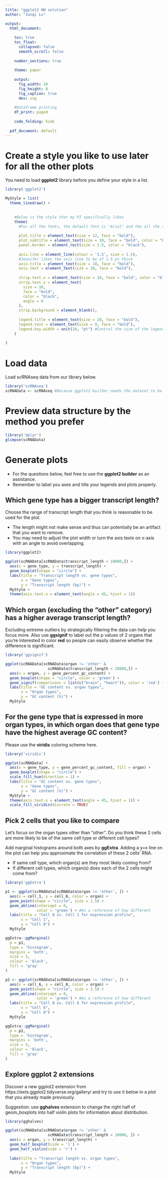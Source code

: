 ---
title: "ggplot2 HW solution"
author: "Junqi Lu"

output:
  html_document: 
    
    toc: true 
    toc_float: 
      collapsed: false 
      smooth_scroll: false 
      
    number_sections: true 
    
    theme: paper 
    
    output: 
      fig_width: 10 
      fig_height: 8 
      fig_caption: true 
      dev: svg 
    
    #Dataframe printing
    df_print: paged 
    
    code_folding: hide 
  
  pdf_document: default
---

# Create a style you like to use later for all the other plots
You need to load __ggplot2__ library before you define your style in a list. 
```{r}
library('ggplot2')

MyStyle = list(
  theme_linedraw() +
    
    
    #Below is the style that my PI specifically likes
    theme(
      #For all the fonts, the default font is "Arial" and the all the sizes are in the units of pt
      
      plot.title = element_text(size = 12, face = "bold"),
      plot.subtitle = element_text(size = 10, face = "bold", color = "black"),
      panel.border = element_rect(size = 1.5, color = "black"),
      
      axis.line = element_line(colour = '1.5', size = 1.5),
      #Jennifer likes the axis line to be of 1.5 pt thick
      axis.title = element_text(size = 10, face = "bold"),
      axis.text = element_text(size = 10, face = "bold"),
      
      strip.text.x = element_text(size = 10, face = "bold", color = "black"),
      strip.text.y = element_text(
        size = 10,
        face = "bold",
        color = "black",
        angle = 0
      ),
      strip.background = element_blank(),
      
      legend.title = element_text(size = 10, face = "bold"),
      legend.text = element_text(size = 9, face = "bold"),
      legend.key.width = unit(10, "pt") #Control the size of the legend unit. Decrease this if you have a very wide legend, which is unnecessary
    )
  
)
```


# Load data
Load scRNAseq data from our library below. 
```{r}
library('scRNAseq')
scRNAData <- scRNAseq #Because ggplot2 builder needs the dataset to be in the Environment
```

# Preview data structure by the method you prefer 
```{r}
library('dplyr')
glimpse(scRNAData)
```

# Generate plots
* For the questions below, feel free to use the __ggplot2 builder__ as an assistance.
* Remember to label you axes and title your legends and plots properly.


## Which gene type has a bigger transcript length? 
Choose the range of transcript length that you think is reasonable to be used for the plot.  

* The length might not make sense and thus can potentially be an artifact that you want to remove.    
* You may need to adjust the plot width or turn the axis texts on x-axis with an angle to avoid overlapping.

```{r}
library(ggplot2)

ggplot(scRNAData[scRNAData$transcript_length < 10000,]) +
  aes(x = gene_type, y = transcript_length) +
  geom_boxplot(shape = "circle") +
  labs(title = "Transcript length vs. gene types",
       x = "Gene types",
       y = "Transcript length (bp)") +
  MyStyle +
  theme(axis.text.x = element_text(angle = 45, hjust = 1))
```

## Which organ (excluding the "other" category) has a higher average transcript length? 
Excluding extreme outliers by strategically filtering the data can help you focus more. 
Also use __ggsignif__ to label out the p values of 2 organs that you're interested in color __red__ so people can easily observe whether the difference is significant. 
```{r}
library('ggsignif')

ggplot(scRNAData[scRNAData$organ != 'other' &
                   scRNAData$transcript_length < 20000,]) +
  aes(x = organ, y = gene_percent_gc_content) +
  geom_boxplot(shape = "circle", color = 'green') +
  geom_signif(comparisons = list(c("brain", "heart")), color = 'red') +
  labs(title = "GC content vs. organ types",
       x = "Organ types",
       y = "GC content (%)") +
  MyStyle


```

## For the gene type that is expressed in more organ types, in which organ does that gene type have the highest average GC content? 
Please use the __viridis__ coloring scheme here. 
```{r}
library('viridis')

ggplot(scRNAData) +
  aes(x = gene_type, y = gene_percent_gc_content, fill = organ) +
  geom_boxplot(shape = "circle") +
  scale_fill_hue(direction = 1) +
  labs(title = "GC content vs. gene types",
       x = "Gene types",
       y = "GC content (%)") +
  MyStyle +
  theme(axis.text.x = element_text(angle = 45, hjust = 1)) +
  scale_fill_viridis(discrete = TRUE)
```

## Pick 2 cells that you like to compare
Let's focus on the organ types other than "other". Do you think these 2 cells are more likely to be of the same cell type or different cell types? 

Add marginal histograms around both axes by __ggExtra__. Adding a y=x line on the plot can help you approximate the correlation of these 2 cells' RNA. 

* If same cell type, which organ(s) are they most likely coming from?
* If different cell types, which organ(s) does each of the 2 cells might come from? 
```{r}
library('ggExtra')

p1 <- ggplot(scRNAData[scRNAData$organ != 'other', ]) +
  aes(x = cell_1, y = cell_8, color = organ) +
  geom_point(shape = "circle", size = 1.5) +
  geom_abline(intercept = 0,
              color = 'green') + #As a reference of how different
  labs(title = "Cell 8 vs. Cell 1 for expression profile",
       x = "Cell 1",
       y = "Cell 8") +
  MyStyle

ggExtra::ggMarginal(
  p = p1,
  type = 'histogram',
  margins = 'both',
  size = 5,
  colour = 'black',
  fill = 'gray'
)
```
 
```{r}

p2 <- ggplot(scRNAData[scRNAData$organ != 'other', ]) +
  aes(x = cell_6, y = cell_8, color = organ) +
  geom_point(shape = "circle", size = 1.5) +
  geom_abline(intercept = 0,
              color = 'green') + #As a reference of how different
  labs(title = "Cell 8 vs. Cell 6 for expression profile",
       x = "Cell 6",
       y = "Cell 8") +
  MyStyle

ggExtra::ggMarginal(
  p = p2,
  type = 'histogram',
  margins = 'both',
  size = 5,
  colour = 'black',
  fill = 'gray'
)
```

## Explore ggplot 2 extensions
Discover a new ggplot2 extension from https://exts.ggplot2.tidyverse.org/gallery/ and try to use it below in a plot that you already made previously. 

Suggestion: use __gghalves__ extension to change the right half of geom_boxplots into half violin plots for information about distribution. 
```{r}
library(gghalves)

ggplot(scRNAData[scRNAData$organ != 'other' &
                   scRNAData$transcript_length < 20000, ]) +
  aes(x = organ, y = transcript_length) +
  geom_half_boxplot(side = 'l') +
  geom_half_violin(side = 'r') +
  
  labs(title = "Transcript length vs. organ types",
       x = "Organ types",
       y = "Transcript length (bp)") +
  MyStyle
```

